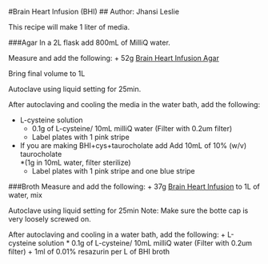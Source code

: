 #Brain Heart Infusion (BHI)
## Author: Jhansi Leslie 

This recipe  will make 1 liter of media. 

###Agar 
In a 2L flask add 800mL of MilliQ water.  

Measure and add the following:
+ 52g [Brain Heart Infusion Agar](http://www.bd.com/ds/productCenter/241830.asp)

Bring final volume to 1L

Autoclave using liquid setting for 25min. 

After autoclaving and cooling the media in the water bath, add the following: 

+ L-cysteine solution
	* 0.1g of L-cysteine/ 10mL milliQ water (Filter with 0.2um filter)
	* Label plates with 1 pink stripe
+ If you are making BHI+cys+taurocholate add Add 10mL of 10% (w/v) taurocholate  
	*(1g in 10mL water, filter sterilize) 
	* Label plates with 1 pink stripe and one blue stripe 

###Broth
Measure and add the following:
+  37g  [Brain Heart Infusion](http://www.bd.com/ds/productCenter/237500.asp) to 1L of water, mix 

Autoclave using liquid setting for 25min
Note: Make sure the botte cap is very loosely screwed on.


After autoclaving and cooling in a water bath, add the following:
+ L-cysteine solution
	* 0.1g of L-cysteine/ 10mL milliQ water (Filter with 0.2um filter)
+ 1ml of 0.01% resazurin per L of BHI broth 